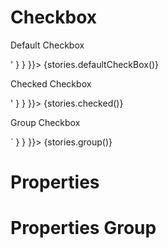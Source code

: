 
<Meta title="Checkbox" component={Checkbox} />

# Checkbox

Default Checkbox

<Preview>
  <Story name="default" parameters={{ docs: { source: { code: '<Checkbox />' } } }}>
    {stories.defaultCheckBox()}
  </Story>
</Preview>

Checked Checkbox

<Preview>
  <Story name="checked" parameters={{ docs: { source: { code: '<Checkbox checked />' } } }}>
    {stories.checked()}
  </Story>
</Preview>

Group Checkbox

<Preview>
  <Story name="group" parameters={{ docs: { source: { code: `const options = [
  { label: 'check box 1', value: 1 },
  { label: 'check box 2', value: 2 },
  { label: 'check box 3', value: 3 },
]
<Checkbox.Group options={options} />` } } }}>
    {stories.group()}
  </Story>
</Preview>

# Properties

<Props of={Checkbox} />

# Properties Group

<Props of={Checkbox.Group} />
